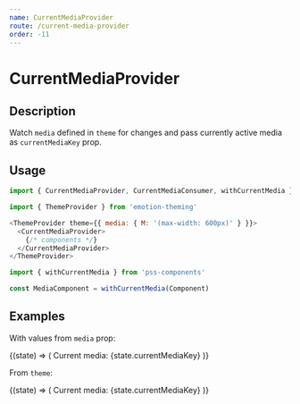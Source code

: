 ```yaml
---
name: CurrentMediaProvider
route: /current-media-provider
order: -11
---
```



# CurrentMediaProvider

## Description

Watch `media` defined in `theme` for changes and pass currently active media as `currentMediaKey` prop.


## Usage

```js
import { CurrentMediaProvider, CurrentMediaConsumer, withCurrentMedia } from 'pss-components'
```

```js
import { ThemeProvider } from 'emotion-theming'

<ThemeProvider theme={{ media: { M: '(max-width: 600px)' } }}>
  <CurrentMediaProvider>
    {/* components */}
  </CurrentMediaProvider>
</ThemeProvider>
```

```js
import { withCurrentMedia } from 'pss-components'

const MediaComponent = withCurrentMedia(Component)
```

## Examples

With values from `media` prop:

<Playground>
  <CurrentMediaProvider media={{ Mobile: '(max-width: 600px)', Desktop: '(min-width: 601px)' }}>
    <CurrentMediaConsumer>
      {(state) => (
        <Box>
          Current media: {state.currentMediaKey}
        </Box>
      )}
    </CurrentMediaConsumer>
  </CurrentMediaProvider>
</Playground>

From `theme`:

<Playground>
  <CurrentMediaProvider>
    <CurrentMediaConsumer>
      {(state) => (
        <Box>
          Current media: {state.currentMediaKey}
        </Box>
      )}
    </CurrentMediaConsumer>
  </CurrentMediaProvider>
</Playground>

